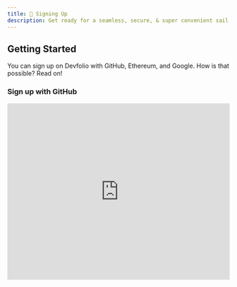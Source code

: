 ```yaml
---
title: 🤘 Signing Up
description: Get ready for a seamless, secure, & super convenient sail with Devfolio 🚀
---
```


## Getting Started

You can sign up on Devfolio with GitHub, Ethereum, and Google. How is that possible? Read on!


### Sign up with GitHub

<iframe
  width="100%"
  height="400"
  src="https://www.loom.com/embed/edd3dd8de11346f7802554406d3a416a"
  title="Sign up with GitHub"
  frameBorder="0"
  allow="accelerometer; autoplay; clipboard-write; encrypted-media; gyroscope; picture-in-picture"
  allowFullScreen
/>
---

### Sign up with Ethereum

<iframe
  width="100%"
  height="400"
  src="https://www.loom.com/embed/1b4b1b14aeff40488ac4c125194597bd"
  title="Sign up with Ethereum"
  frameBorder="0"
  allow="accelerometer; autoplay; clipboard-write; encrypted-media; gyroscope; picture-in-picture"
  allowFullScreen
/>


### Sign in with Google (Magic Link)

<iframe
  width="100%"
  height="400"
  src="https://www.loom.com/embed/fbf9a7281c04472ca3b97e27642bc6d0"
  title="Sign in with Google"
  frameBorder="0"
  allow="accelerometer; autoplay; clipboard-write; encrypted-media; gyroscope; picture-in-picture"
  allowFullScreen
/>

You can hit the button **"Sign in with magic link"** to sign in.  
This magic link is valid for **30 minutes**.  
If it expires, no worries — just request a new one!


### Link Multiple Accounts

You can link multiple accounts on the platform via **Account Settings**.  
This enables you to sign in and manage all your linked accounts effortlessly.

Connect your accounts here:  
[https://devfolio.co/settings/](https://devfolio.co/settings/)

<iframe
  width="100%"
  height="400"
  src="https://www.loom.com/embed/b9a334ca39294d4097fb2b1014c3b63c"
  title="Link Multiple Accounts"
  frameBorder="0"
  allow="accelerometer; autoplay; clipboard-write; encrypted-media; gyroscope; picture-in-picture"
  allowFullScreen
/>


🎉 **Voila! You're one of us now 😎**
